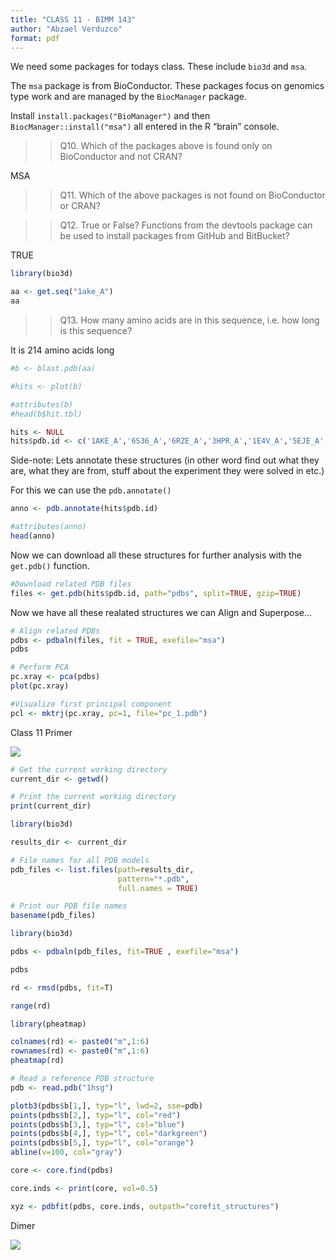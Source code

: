 ```yaml
---
title: "CLASS 11 - BIMM 143"
author: "Abzael Verduzco"
format: pdf
---
```


We need some packages for todays class. These include `bio3d` and `msa`. 
 
The `msa` package is from BioConductor. These packages focus on genomics type work and are managed by the `BiocManager` package. 

Install `install.packages("BioManager")` and then `BiocManager::install("msa")` all entered in the R "brain" console.

>>Q10. Which of the packages above is found only on BioConductor and not CRAN?

MSA 

>>Q11. Which of the above packages is not found on BioConductor or CRAN?



>>Q12. True or False? Functions from the devtools package can be used to install packages from GitHub and BitBucket?

TRUE

```r
library(bio3d)

aa <- get.seq("1ake_A")
aa
```

>>Q13. How many amino acids are in this sequence, i.e. how long is this sequence?

It is 214 amino acids long 

```r
#b <- blast.pdb(aa)
```

```r
#hits <- plot(b)
```

```r
#attributes(b)
#head(b$hit.tbl)
```

```r
hits <- NULL
hits$pdb.id <- c('1AKE_A','6S36_A','6RZE_A','3HPR_A','1E4V_A','5EJE_A','1E4Y_A','3X2S_A','6HAP_A','6HAM_A','4K46_A','3GMT_A','4PZL_A')
```

Side-note: Lets annotate these structures (in other word find out what they are, what they are from, stuff about the experiment they were solved in etc.)

For this we can use the `pdb.annotate()`

```r
anno <- pdb.annotate(hits$pdb.id)
```

```r
#attributes(anno)
head(anno)
```

Now we can download all these structures for further analysis with the `get.pdb()` function. 

```r
#Download related PDB files 
files <- get.pdb(hits$pdb.id, path="pdbs", split=TRUE, gzip=TRUE)

```

Now we have all these realated structures we can Align and Superpose...

```r
# Align related PDBs
pdbs <- pdbaln(files, fit = TRUE, exefile="msa")
pdbs
```

```r
# Perform PCA
pc.xray <- pca(pdbs)
plot(pc.xray)
```

```r
#Visualize first principal component 
pcl <- mktrj(pc.xray, pc=1, file="pc_1.pdb")
```

Class 11 
Primer 

![](Primer.png)

```r
# Get the current working directory
current_dir <- getwd()

# Print the current working directory
print(current_dir)
```

```r
library(bio3d)

results_dir <- current_dir
```

```r
# File names for all PDB models
pdb_files <- list.files(path=results_dir,
                        pattern="*.pdb",
                        full.names = TRUE)

# Print our PDB file names
basename(pdb_files)
```

```r
library(bio3d)

pdbs <- pdbaln(pdb_files, fit=TRUE , exefile="msa")
```

```r
pdbs
```

```r
rd <- rmsd(pdbs, fit=T)
```

```r
range(rd)
```

```r
library(pheatmap)

colnames(rd) <- paste0("m",1:6)
rownames(rd) <- paste0("m",1:6)
pheatmap(rd)
```

```r
# Read a reference PDB structure
pdb <- read.pdb("1hsg")
```

```r
plotb3(pdbs$b[1,], typ="l", lwd=2, sse=pdb)
points(pdbs$b[2,], typ="l", col="red")
points(pdbs$b[3,], typ="l", col="blue")
points(pdbs$b[4,], typ="l", col="darkgreen")
points(pdbs$b[5,], typ="l", col="orange")
abline(v=100, col="gray")
```

```r
core <- core.find(pdbs)
```

```r
core.inds <- print(core, vol=0.5)
```

```r
xyz <- pdbfit(pdbs, core.inds, outpath="corefit_structures")
```

Dimer 

![](Dimer.png)


